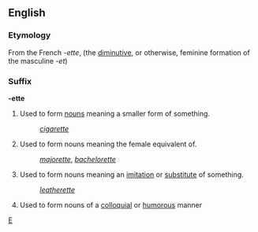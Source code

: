 ==English==
===Etymology===
From the French ''-ette'', (the [[diminutive]], or otherwise, feminine formation of the masculine ''-et'')

===Suffix===
'''-ette'''

#Used to form [[noun]]s meaning a smaller form of something.
#:''[[cigarette]]''
#Used to form nouns meaning the female equivalent of.
#:''[[majorette]]'', ''[[bachelorette]]''
#Used to form nouns meaning an [[imitation]] or [[substitute]] of something.
#:''[[leatherette]]''
#Used to form nouns of a [[colloquial]] or [[humorous]] manner

[[Category:English suffixes|E]]